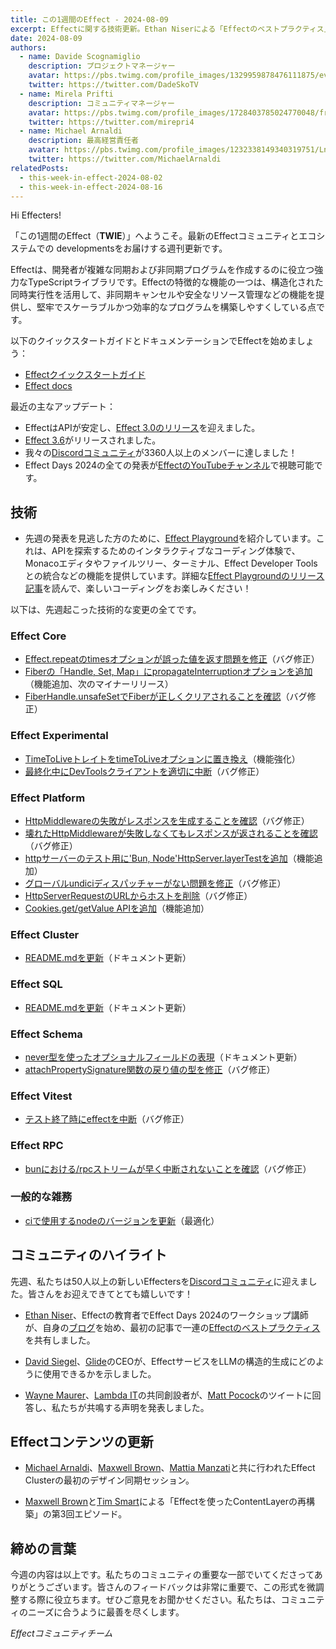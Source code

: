 ```yaml
---
title: この1週間のEffect - 2024-08-09
excerpt: Effectに関する技術更新。Ethan Niserによる「Effectのベストプラクティス」。第3回「Contentlayerの再構築」と第1回「Effect Cluster」のビデオリリース。
date: 2024-08-09
authors:
  - name: Davide Scognamiglio
    description: プロジェクトマネージャー
    avatar: https://pbs.twimg.com/profile_images/1329959878476111875/evHG8VX6_400x400.jpg
    twitter: https://twitter.com/DadeSkoTV
  - name: Mirela Prifti
    description: コミュニティマネージャー
    avatar: https://pbs.twimg.com/profile_images/1728403785024770048/frKphayT_400x400.jpg
    twitter: https://twitter.com/mirepri4
  - name: Michael Arnaldi
    description: 最高経営責任者
    avatar: https://pbs.twimg.com/profile_images/1232338149340319751/Ln9nNWyk_400x400.jpg
    twitter: https://twitter.com/MichaelArnaldi
relatedPosts:
  - this-week-in-effect-2024-08-02
  - this-week-in-effect-2024-08-16
---
```


Hi Effecters!

「この1週間のEffect（**TWIE**）」へようこそ。最新のEffectコミュニティとエコシステムでの developmentsをお届けする週刊更新です。

Effectは、開発者が複雑な同期および非同期プログラムを作成するのに役立つ強力なTypeScriptライブラリです。Effectの特徴的な機能の一つは、構造化された同時実行性を活用して、非同期キャンセルや安全なリソース管理などの機能を提供し、堅牢でスケーラブルかつ効率的なプログラムを構築しやすくしている点です。

以下のクイックスタートガイドとドキュメンテーションでEffectを始めましょう：

- [Effectクイックスタートガイド](/docs/quickstart)
- [Effect docs](/docs/introduction)

最近の主なアップデート：

- EffectはAPIが安定し、[Effect 3.0のリリース](https://effect.website/blog/effect-3.0)を迎えました。
- [Effect 3.6](https://effect.website/blog/effect-3.6)がリリースされました。
- 我々の[Discordコミュニティ](https://discord.gg/effect-ts)が3360人以上のメンバーに達しました！
- Effect Days 2024の全ての発表が[EffectのYouTubeチャンネル](https://www.youtube.com/@effect-ts)で視聴可能です。

## 技術

- 先週の発表を見逃した方のために、[Effect Playground](https://effect.website/play)を紹介しています。これは、APIを探索するためのインタラクティブなコーディング体験で、Monacoエディタやファイルツリー、ターミナル、Effect Developer Toolsとの統合などの機能を提供しています。詳細な[Effect Playgroundのリリース記事](https://effect.website/blog/playground-release)を読んで、楽しいコーディングをお楽しみください！
  <YouTube url="https://www.youtube.com/embed/zrMY9r9CRoc?si=UzeFoqTLv0Bx4441" />

以下は、先週起こった技術的な変更の全てです。

### Effect Core

- [Effect.repeatのtimesオプションが誤った値を返す問題を修正](https://github.com/Effect-TS/effect/pull/3405)（バグ修正）
- [Fiberの「Handle, Set, Map」にpropagateInterruptionオプションを追加](https://github.com/Effect-TS/effect/pull/3407)（機能追加、次のマイナーリリース）
- [FiberHandle.unsafeSetでFiberが正しくクリアされることを確認](https://github.com/Effect-TS/effect/pull/3435)（バグ修正）

### Effect Experimental

- [TimeToLiveトレイトをtimeToLiveオプションに置き換え](https://github.com/Effect-TS/effect/pull/3417)（機能強化）
- [最終化中にDevToolsクライアントを適切に中断](https://github.com/Effect-TS/effect/pull/3420)（バグ修正）

### Effect Platform

- [HttpMiddlewareの失敗がレスポンスを生成することを確認](https://github.com/Effect-TS/effect/pull/3408)（バグ修正）
- [壊れたHttpMiddlewareが失敗しなくてもレスポンスが返されることを確認](https://github.com/Effect-TS/effect/pull/3414)（バグ修正）
- [httpサーバーのテスト用に'Bun, Node'HttpServer.layerTestを追加](https://github.com/Effect-TS/effect/pull/3409)（機能追加）
- [グローバルundiciディスパッチャーがない問題を修正](https://github.com/Effect-TS/effect/pull/3428)（バグ修正）
- [HttpServerRequestのURLからホストを削除](https://github.com/Effect-TS/effect/pull/3436)（バグ修正）
- [Cookies.get/getValue APIを追加](https://github.com/Effect-TS/effect/pull/3437)（機能追加）

### Effect Cluster

- [README.mdを更新](https://github.com/Effect-TS/effect/pull/3434)（ドキュメント更新）

### Effect SQL

- [README.mdを更新](https://github.com/Effect-TS/effect/pull/3401)（ドキュメント更新）

### Effect Schema

- [never型を使ったオプショナルフィールドの表現](https://github.com/Effect-TS/effect/pull/3419)（ドキュメント更新）
- [attachPropertySignature関数の戻り値の型を修正](https://github.com/Effect-TS/effect/pull/3430)（バグ修正）

### Effect Vitest

- [テスト終了時にeffectを中断](https://github.com/Effect-TS/effect/pull/3416)（バグ修正）

### Effect RPC

- [bunにおける/rpcストリームが早く中断されないことを確認](https://github.com/Effect-TS/effect/pull/3426)（バグ修正）

### 一般的な雑務

- [ciで使用するnodeのバージョンを更新](https://github.com/Effect-TS/effect/pull/3402)（最適化）

## コミュニティのハイライト

先週、私たちは50人以上の新しいEffectersを[Discordコミュニティ](https://discord.gg/effect-ts)に迎えました。皆さんをお迎えできてとても嬉しいです！

- [Ethan Niser](https://x.com/ethanniser)、Effectの教育者でEffect Days 2024のワークショップ講師が、自身の[ブログ](https://ethanniser.dev/)を始め、最初の記事で一連の[Effectのベストプラクティス](https://ethanniser.dev/blog/effect-best-practices/)を共有しました。

  <Tweet id="1819537530393710839" />

- [David Siegel](https://x.com/dvdsgl)、[Glide](https://www.glideapps.com/)のCEOが、EffectサービスをLLMの構造的生成にどのように使用できるかを示しました。

  <Tweet id="1821000372317794653" />

- [Wayne Maurer](https://x.com/waynemaurer)、[Lambda IT](https://x.com/Lambda_IT)の共同創設者が、[Matt Pocock](https://x.com/mattpocockuk)のツイートに回答し、私たちが共鳴する声明を発表しました。
  <Tweet id="1819326023885877440" />

## Effectコンテンツの更新

- [Michael Arnaldi](https://x.com/MichaelArnaldi)、[Maxwell Brown](https://x.com/imax153)、[Mattia Manzati](https://x.com/MattiaManzati)と共に行われたEffect Clusterの最初のデザイン同期セッション。

  <YouTube url="https://www.youtube.com/embed/8AhJNkTpA1w?si=tHLRA59kNaMbQIhA" />

- [Maxwell Brown](https://x.com/imax153)と[Tim Smart](https://x.com/tim_smart)による「Effectを使ったContentLayerの再構築」の第3回エピソード。
  <YouTube url="https://www.youtube.com/embed/2b2LZjp8490?si=maZbeJFKWlRgLjy1" />

## 締めの言葉

今週の内容は以上です。私たちのコミュニティの重要な一部でいてくださってありがとうございます。皆さんのフィードバックは非常に重要で、この形式を微調整する際に役立ちます。ぜひご意見をお聞かせください。私たちは、コミュニティのニーズに合うように最善を尽くします。

_Effectコミュニティチーム_
